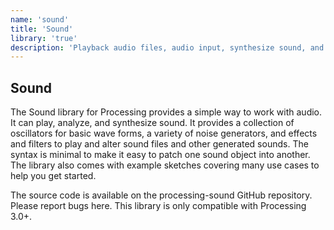 ```yaml
---
name: 'sound'
title: 'Sound'
library: 'true'
description: 'Playback audio files, audio input, synthesize sound, and effects.'
---
```


## Sound

The Sound library for Processing provides a simple way to work with audio. It can play, analyze, and synthesize sound. It provides a collection of oscillators for basic wave forms, a variety of noise generators, and effects and filters to play and alter sound files and other generated sounds. The syntax is minimal to make it easy to patch one sound object into another. The library also comes with example sketches covering many use cases to help you get started.

The source code is available on the processing-sound GitHub repository. Please report bugs here. This library is only compatible with Processing 3.0+.
